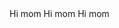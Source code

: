 
<Wrapper variant="body">
<Nup variant="three">
  <PageLinkCard
    title="My first page"
    url="https://www.google.com"
    subheading="This is rad!"
  >
    Hi mom
  </PageLinkCard>
  <PageLinkCard
    title="My second page"
    subheading="This is too rad!"
  >
    Hi mom
  </PageLinkCard>
  <PageLinkCard
    title="My third page"
    subheading="This is really rad!"
  >
    Hi mom
  </PageLinkCard>
</Nup>
</Wrapper>